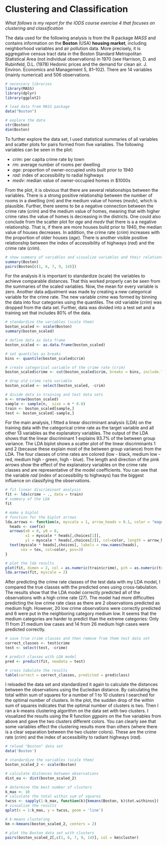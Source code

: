 # Clustering and Classification

*What follows is my report for the IODS course exercise 4 that focuses on clustering and classification*

The data used for the following analysis is from the R package *MASS* and contains information on the **Boston** (USA) **housing market**, including neighborhood variables and air pollution data. More precisely, it is aggregative census tract data in the Boston Standard Metropolitan Statistical Area (not individual observations) in 1970 (see Harrison, D. and Rubinfeld, D.L. (1978) Hedonic prices and the demand for clean air. J. Environ. Economics and Management 5, 81–102). There are 14 variables (mainly numerical) and 506 observations.

```r
# necessary libraries
library(MASS)
library(dplyr)
library(ggplot2)
```

```r
# load data from MASS package
data("Boston")
```

```r
# explore the data
str(Boston)
dim(Boston)
```

To further explore the data set, I used statistical summaries of all variables and scatter plots for pairs formed from five variables. The following variables can be seen in the plot:

* *crim*: per capita crime rate by town
* *rm*: average number of rooms per dwelling
* *age*: proportion of owner-occupied units built prior to 1940
* *rad*: index of accessibility to radial highways
* *medv*: median value of owner-occupied homes in \$1000s

From the plot, it is obvious that there are several relationships between the variables. There is a strong positive relationship between the number of rooms in a dwelling (*rm*) and the medium value of homes (*medv*), which is plausible. Further, there seems to be a negative connection between the crime rate (*crim*) and the medium value of homes, meaning that with higher crime rates the value of homes is decreasing in the districts. One could also conclude from the scatter plot for *age* and *medv* that there is a a negative relationship. That is, if there are more houses build prior to 1940, the median value of houses decreases. In addition, the crime rate (*crim*) increases with the proportion of older houses (*age*). There is another visible positive relationship between the index of accessibility of highways (*rad*) and the crime rate (*crim*).

```r
# show summary of variables and visualize variables and their relationships
summary(Boston)
pairs(Boston[c(1, 6, 7, 9, 14)])
```

For the analysis it is important to standardize (scale) the variables to achieve comparable distances. That this worked properly can be seen from the summaries of the scaled variables. Now, the mean for every variable is zero. Another data adjustment was made by creating a new categorical variable for the crime rate. The new variable *crime* was formed by binning the data into four categories using the quantiles. The old variable (*crim*) was dropped from the data set. Further, data was divided into a test set and a training set that includes 80% of the data.

```r
# standardize the variables (scale them)
boston_scaled <- scale(Boston)
summary(boston_scaled)
```

```r
# define data as data frame
boston_scaled <- as.data.frame(boston_scaled)

# set quantiles as breaks
bins <- quantile(boston_scaled$crim)

# create categorical variable of the crime rate (crim)
boston_scaled$crime <- cut(boston_scaled$crim, breaks = bins, include.lowest = TRUE, label = c("low", "med_low", "med_high", "high"))

# drop old crime rate variable
boston_scaled <- select(boston_scaled, -crim)

# divide data in training and test data sets
n <- nrow(boston_scaled)
sample <- sample(n,  size = n * 0.8)
train <- boston_scaled[sample,]
test <- boston_scaled[-sample,]
```

For the main analysis, I fitted a linear discriminant analysis (LDA) on the training data with the categorical crime rate as the target variable and all other 13 variables as the explanatory variables. The output of the LDA shows that the linear discriminant 1 explains 93.7% of the between group variance. The LDA biplot shows a scatter plot of the linear discriminants 1 and 2 (because these explain most of the between group variance) from the LDA. The four classes of crime rates are colored (low - black, medium low - red, medium high - green, high - blue). The length and direction of the pink arrows show the effect of the explanatory variables on the crime rate classes and are representative of the model coefficients. You can see that the variable *rad* (index of accessibility to highways) has the biggest influence on classifying the observations.

```r
# fit linear discriminant analysis
fit <- lda(crime ~ ., data = train)
# summary of the LDA
fit

# make a biplot
# function for the biplot arrows
lda.arrows <- function(x, myscale = 1, arrow_heads = 0.1, color = "magenta3", tex = 0.75, choices = c(1,2)){
  heads <- coef(x)
  arrows(x0 = 0, y0 = 0, 
         x1 = myscale * heads[,choices[1]], 
         y1 = myscale * heads[,choices[2]], col=color, length = arrow_heads)
  text(myscale * heads[,choices], labels = row.names(heads), 
       cex = tex, col=color, pos=3)
}

# plot the lda results
plot(fit, dimen = 2, col = as.numeric(train$crime), pch = as.numeric(train$crime))
lda.arrows(fit, myscale = 2)
```

After predicting the crime rate classes of the test data with my LDA model, I compared the true classes with the predicted ones using cross-tabulation. The results show that the LDA model correctly predicted all of the observations with a high crime rate (27). The model had more difficulties predicting the low crime rate class as there are 2 observations predicted as medium high. However, 20 low crime observations were correctly predicted and 6 were put in the neighboring category medium low. It seems that the medium categories are harder to predict than the extreme categories: Only 11 from 21 medium low cases and 14 from 26 medium high cases were predicted correctly. 

```r
# save true crime classes and then remove from them test data set
correct_classes <- test$crime
test <- select(test, -crime)

# predict classes with LDA model
pred <- predict(fit, newdata = test)

# cross tabulate the results
table(correct = correct_classes, predicted = pred$class)
```

I reloaded the data set and standardized it again to calculate the distances between the observations using the Eucledian distance. By calculating the total within sum of squares for a number of 1 to 10 clusters I searched for the optimal number of clusters. In the plot, the sudden drop of the within sum of squares indicates that the optimal number of clusters is two. Then I ran a k-means clustering algorithm on the data set with two clusters. I visualized the results using the R function *ggpairs* on the five variables from above and gave the two clusters different colors. You can clearly see that some variables effect the clustering results more than others (where there is a clear separation between the two cluster colors). These are the crime rate (*crim*) and the index of accessibility to radiant highways (*rad*).

```r
# reload "Boston" data set
data('Boston')

# standardize the variables (scale them)
boston_scaled_2 <- scale(Boston)

# calculate distances between observations
dist_eu <- dist(boston_scaled_2)

# determine the best number of clusters
k_max <- 10
# calculate the total within sum of squares
twcss <- sapply(1:k_max, function(k){kmeans(Boston, k)$tot.withinss})
# visualize the results
qplot(x = 1:k_max, y = twcss, geom = 'line')

# k-means clustering
km <-kmeans(boston_scaled_2, centers = 2)

# plot the Boston data set with clusters
pairs(boston_scaled_2[,c(1, 6, 7, 9, 14)], col = km$cluster)

```